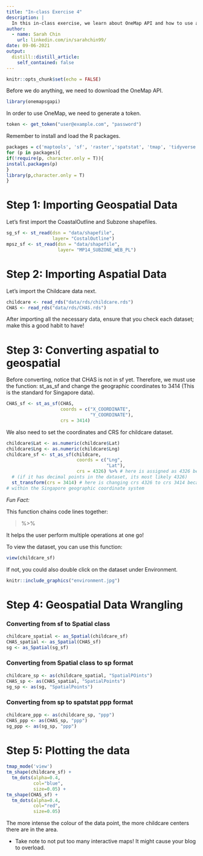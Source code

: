 ```yaml
---
title: "In-class Exercise 4"
description: |
  In this in-class exercise, we learn about OneMap API and how to use and analyse the data. 
author:
  - name: Sarah Chin
    url: linkedin.com/in/sarahchin99/
date: 09-06-2021
output:
  distill::distill_article:
    self_contained: false
---
```



```r
knitr::opts_chunk$set(echo = FALSE)
```

Before we do anything, we need to download the OneMap API. 

``` r
library(onemapsgapi)
```

In order to use OneMap, we need to generate a token.

``` r
token <- get_token("user@example.com", "password")
```

Remember to install and load the R packages. 

``` r
packages = c('maptools', 'sf', 'raster','spatstat', 'tmap', 'tidyverse')
for (p in packages){
if(!require(p, character.only = T)){
install.packages(p)
}
library(p,character.only = T)
}
```

# Step 1: Importing Geospatial Data

Let's first import the CoastalOutline and Subzone shapefiles. 

``` r
sg_sf <- st_read(dsn = "data/shapefile", 
                 layer= "CostalOutline")
mpsz_sf <- st_read(dsn = "data/shapefile", 
                   layer= "MP14_SUBZONE_WEB_PL")
```

# Step 2: Importing Aspatial Data 

Let's import the Childcare data next.

``` r
childcare <- read_rds("data/rds/childcare.rds")
CHAS <- read_rds("data/rds/CHAS.rds")
```

After importing all the necessary data, ensure that you check each dataset; make this a good habit to have!

# Step 3: Converting aspatial to geospatial 

Before converting, notice that CHAS is not in sf yet. Therefore, we must use the function: st_as_sf and change the geographic coordinates to 3414 (This is the standard for Singapore data).

``` r
CHAS_sf <- st_as_sf(CHAS,
                    coords = c("X_COORDINATE",
                               "Y_COORDINATE"),
                    crs = 3414)
```

We also need to set the coordinates and CRS for childcare dataset. 

``` r
childcare$Lat <- as.numeric(childcare$Lat)
childcare$Lng <- as.numeric(childcare$Lng)
childcare_sf <- st_as_sf(childcare,
                          coords = c("Lng",
                                     "Lat"),
                          crs = 4326) %>% # here is assigned as 4326 because the data was originally 4326 
  # (if it has decimal points in the dataset, its most likely 4326)
  st_transform(crs = 3414) # here is changing crs 4326 to crs 3414 because we want to keep it equal and 
# within the Singapore geographic coordinate system
```

*Fun Fact:* 

This function chains code lines together: 

> %>%

It helps the user perform multiple operations at one go! 


To view the dataset, you can use this function: 

``` r
view(childcare_sf)
```

If not, you could also double click on the dataset under Environment. 

```r
knitr::include_graphics("environment.jpg")  
```

# Step 4: Geospatial Data Wrangling 

### Converting from sf to Spatial class

``` r
childcare_spatial <- as_Spatial(childcare_sf)
CHAS_spatial <- as_Spatial(CHAS_sf)
sg <- as_Spatial(sg_sf)
```


### Converting from Spatial class to sp format

``` r
childcare_sp <- as(childcare_spatial, "SpatialPOints")
CHAS_sp <- as(CHAS_spatial, "SpatialPoints")
sg_sp <- as(sg, "SpatialPoints")
```


### Converting from sp to spatstat ppp format 

``` r
childcare_ppp <- as(childcare_sp, "ppp")
CHAS_ppp <- as(CHAS_sp, "ppp")
sg_ppp <- as(sg_sp, "ppp")
```

# Step 5: Plotting the data

``` r
tmap_mode('view')
tm_shape(childcare_sf) +
  tm_dots(alpha=0.4,
          col="blue",
          size=0.05) +
tm_shape(CHAS_sf) +
  tm_dots(alpha=0.4,
          col="red",
          size=0.05)
```

The more intense the colour of the data point, the more childcare centers there are in the area. 

* Take note to not put too many interactive maps! It might cause your blog to overload.


